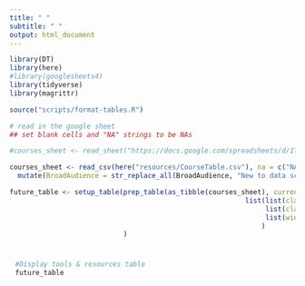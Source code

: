 ```yaml
---
title: " "
subtitle: " "
output: html_document
---
```


<style type="text/css">
  body{
  text-align: justify;
  text-justify: inter-word;
}
</style>


```r
library(DT)
library(here)
#library(googlesheets4)
library(tidyverse)
library(magrittr)

source("scripts/format-tables.R")
```


```r
# read in the google sheet
## set blank cells and "NA" strings to be NAs

#courses_sheet <- read_sheet("https://docs.google.com/spreadsheets/d/1TiNdu92hK-0FN8GbmWi_QbdUaX2yJF76yFt2oljm_qE/edit?usp=sharing", na = c("NA", ""))

courses_sheet <- read_csv(here("resources/CourseTable.csv"), na = c("NA", "")) %>%
  mutate(BroadAudience = str_replace_all(BroadAudience, "New to data science", "Researchers"))

future_table <- setup_table(prep_table(as_tibble(courses_sheet), current = FALSE, keep_category = TRUE), "Future Courses -- Not Yet Available", columnDefsListOfLists = 
                                                          list(list(className = 'dt-center', targets = c(0,1,2,4)),
                                                               list(className = "dt-left", targets = c(3)),
                                                               list(width = '240px', targets = c(3))
                                                              )
                            )
```

<div style = "width:100%; height:auto; margin: 0; padding:10px">

```r
#Display tools & resources table
future_table
```

</div>
